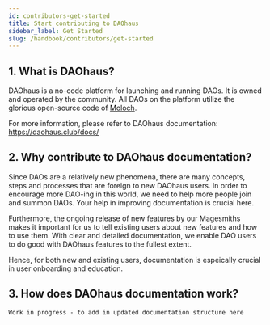 ```yaml
---
id: contributors-get-started
title: Start contributing to DAOhaus
sidebar_label: Get Started 
slug: /handbook/contributors/get-started
--- 
```


## 1. What is DAOhaus?

DAOhaus is a no-code platform for launching and running DAOs. It is owned and operated by the community. All DAOs on the platform utilize the glorious open-source code of [Moloch](https://www.molochdao.com/).

For more information, please refer to DAOhaus documentation: https://daohaus.club/docs/

## 2. Why contribute to DAOhaus documentation? 
Since DAOs are a relatively new phenomena, there are many concepts, steps and processes that are foreign to new DAOhaus users. In order to encourage more DAO-ing in this world, we need to help more people join and summon DAOs. Your help in improving documentation is crucial here. 

Furthermore, the ongoing release of new features by our Magesmiths makes it important for us to tell existing users about new features and how to use them. With clear and detailed documentation, we enable DAO users to do good with DAOhaus features to the fullest extent. 

Hence, for both new and existing users, documentation is espeically crucial in user onboarding and education. 

## 3. How does DAOhaus documentation work? 

`Work in progress - to add in updated documentation structure here`